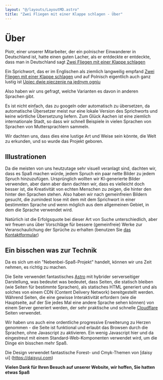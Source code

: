 ```yaml
---
layout: "@/layouts/LayoutMD.astro"
title: "Zwei Fliegen mit einer Klappe schlagen - Über"
---
```



# Über

Piotr, einer unserer Mitarbeiter, der ein polnischer Einwanderer in Deutschland ist, hatte einen guten Lacher, als er entdeckte
er entdeckte, dass man in Deutschland sagt [Zwei Fliegen mit einer Klappe schlagen](/deutsch)

Ein Sprichwort, das er im Englischen als ziemlich langweilig empfand [Zwei Fliegen mit einer Klappe schlagen](/englisch)
und auf Polnisch eigentlich auch ganz lustig ist [Upiec dwie pieczenie na jednym ogniu](/polnisch)

Also haben wir uns gefragt, welche Varianten es davon in anderen Sprachen gibt.

Es ist nicht einfach, das zu googeln oder automatisch zu übersetzen, da automatische Übersetzer
meist nur eine lokale Version des Sprichworts und keine wörtliche Übersetzung liefern. Zum Glück
Aachen ist eine ziemlich internationale Stadt, so dass wir schnell Beispiele in vielen Sprachen von
Sprachen von Muttersprachlern sammeln.

Wir dachten uns, dass dies eine lustige Art und Weise sein könnte, die Welt zu erkunden, und so wurde das Projekt geboren.

## Illustrationen

Da die meisten von uns heutzutage sehr visuell veranlagt sind, dachten wir, dass es Spaß machen würde, jedem Spruch ein paar
nette Bilder zu jedem Spruch hinzuzufügen. Ursprünglich wollten wir KI-generierte Bilder verwenden, aber dann
aber dann dachten wir, dass es vielleicht doch besser ist, die Kreativität von echten Menschen zu zeigen, die hinter den
hinter den Sprachen stehen. Also haben wir nach gemeinfreien Bildern gesucht, die zumindest lose mit dem
mit dem Sprichwort in einer bestimmten Sprache und wenn möglich aus dem allgemeinen Gebiet, in dem die Sprache
verwendet wird.

Natürlich ist die Erfolgsquote bei dieser Art von Suche unterschiedlich, aber wir freuen uns über
Vorschläge für bessere (gemeinfreie) Werke zur Veranschaulichung der Sprüche zu erhalten (benutzen Sie [das Kontaktformular](/add))

## Ein bisschen was zur Technik

Da es sich um ein "Nebenbei-Spaß-Projekt" handelt, können wir uns Zeit nehmen, es richtig zu machen.

Die Seite verwendet fantastisches [Astro](https://astro.build) mit hybrider serverseitiger Darstellung, was bedeutet
was bedeutet, dass Seiten, die statisch bleiben (wie Seiten für bestimmte Sprachen), als
statisches HTML generiert und als solches von einem CDN (Content Delivery Network) bereitgestellt werden. Während Seiten, die
eine gewisse Interaktivität erfordern (wie die Hauptseite, auf der Sie jedes Mal eine andere Sprache sehen können)
von einem Server generiert werden, der sehr praktische und schnelle [Cloudflare](https://cloudflare.com) Seiten verwendet.

Wir haben uns auch eine ordentliche progressive Erweiterung zu Herzen genommen - die Seite ist funktional und erlaubt das Browsen
durch die Sprachen, ohne Javascript zu aktivieren. Ein wenig Javascript hier und da eingestreut
mit einem Standard-Web-Komponenten verwendet wird, um die Dinge ein bisschen mehr Spaß.

Die Design verwendet fantastische Forest- und Cmyk-Themen von [daisy ui] (https://daisyui.com)

**Vielen Dank für Ihren Besuch auf unserer Website, wir hoffen, Sie hatten etwas Spaß**
